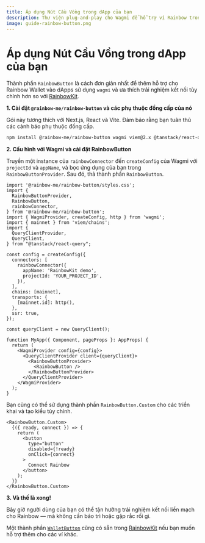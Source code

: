 ```yaml
---
title: Áp dụng Nút Cầu Vồng trong dApp của bạn
description: Thư viện plug-and-play cho Wagmi để hỗ trợ ví Rainbow trong dApp của bạn
image: guide-rainbow-button.png
---
```


# Áp dụng Nút Cầu Vồng trong dApp của bạn

Thành phần `RainbowButton` là cách đơn giản nhất để thêm hỗ trợ cho Rainbow Wallet vào dApps sử dụng `wagmi` và ưa thích trải nghiệm kết nối tùy chỉnh hơn so với [RainbowKit](https://www.rainbowkit.com/docs/installation).

**1. Cài đặt `@rainbow-me/rainbow-button` và các phụ thuộc đồng cấp của nó**

Gói này tương thích với Next.js, React và Vite. Đảm bảo rằng bạn tuân thủ các cảnh báo phụ thuộc đồng cấp.

```bash
npm install @rainbow-me/rainbow-button wagmi viem@2.x @tanstack/react-query
```

**2. Cấu hình với Wagmi và cài đặt RainbowButton**

Truyền một instance của `rainbowConnector` đến `createConfig` của Wagmi với `projectId` và `appName`, và bọc ứng dụng của bạn trong `RainbowButtonProvider`. Sau đó, thả thành phần `RainbowButton`.

```tsx
import '@rainbow-me/rainbow-button/styles.css';
import {
  RainbowButtonProvider,
  RainbowButton,
  rainbowConnector,
} from '@rainbow-me/rainbow-button';
import { WagmiProvider, createConfig, http } from 'wagmi';
import { mainnet } from 'viem/chains';
import {
  QueryClientProvider,
  QueryClient,
} from "@tanstack/react-query";

const config = createConfig({
  connectors: [
    rainbowConnector({
      appName: 'RainbowKit demo',
      projectId: 'YOUR_PROJECT_ID',
    }),
  ],
  chains: [mainnet],
  transports: {
    [mainnet.id]: http(),
  },
  ssr: true,
});

const queryClient = new QueryClient();

function MyApp({ Component, pageProps }: AppProps) {
  return (
    <WagmiProvider config={config}>
      <QueryClientProvider client={queryClient}>
        <RainbowButtonProvider>
          <RainbowButton />
        </RainbowButtonProvider>
      </QueryClientProvider>
    </WagmiProvider>
  );
}
```

Bạn cũng có thể sử dụng thành phần `RainbowButton.Custom` cho các triển khai và tạo kiểu tùy chỉnh.

```tsx
<RainbowButton.Custom>
  {({ ready, connect }) => {
    return (
      <button
        type="button"
        disabled={!ready}
        onClick={connect}
      >
        Connect Rainbow
      </button>
    );
  }}
</RainbowButton.Custom>
```

**3. Và thế là xong!**

Bây giờ người dùng của bạn có thể tận hưởng trải nghiệm kết nối liền mạch cho Rainbow — mà không cần bảo trì hoặc gặp rắc rối gì.

Một thành phần [`WalletButton`](https://www.rainbowkit.com/docs/wallet-button) cũng có sẵn trong [RainbowKit](https://www.rainbowkit.com/docs/installation) nếu bạn muốn hỗ trợ thêm cho các ví khác.
